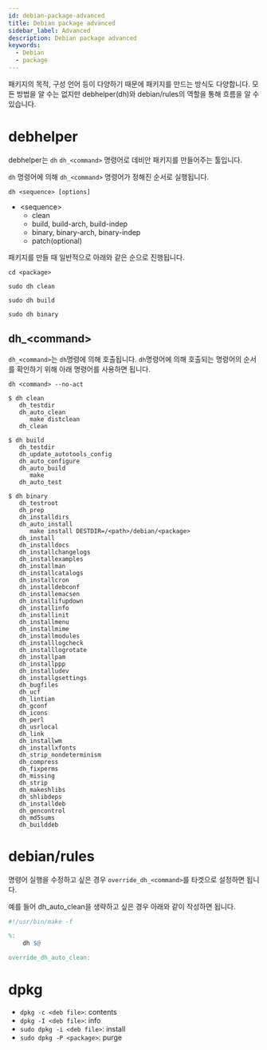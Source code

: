 ```yaml
---
id: debian-package-advanced
title: Debian package advanced
sidebar_label: Advanced
description: Debian package advanced
keywords:
  - Debian
  - package
---
```


패키지의 목적, 구성 언어 등이 다양하기 때문에 패키지를 만드는 방식도 다양합니다. 모든 방법을 알 수는 없지만 debhelper(dh)와 debian/rules의 역할을 통해 흐름을 알 수 있습니다.

# debhelper

debhelper는 `dh` `dh_<command>` 명령어로 데비안 패키지를 만들어주는 툴입니다.

`dh` 명령어에 의해 `dh_<command>` 명령어가 정해진 순서로 실행됩니다.

```shell
dh <sequence> [options]
```

- <sequence\>
  - clean
  - build, build-arch, build-indep
  - binary, binary-arch, binary-indep
  - patch(optional)

패키지를 만들 때 일반적으로 아래와 같은 순으로 진행됩니다.

```shell
cd <package>
```

```shell
sudo dh clean
```

```shell
sudo dh build
```

```shell
sudo dh binary
```

## dh\_<command\>

`dh_<command>`는 `dh`명령에 의해 호출됩니다. `dh`명령어에 의해 호출되는 명령어의 순서를 확인하기 위해 아래 명령어를 사용하면 됩니다.

```shell
dh <command> --no-act
```

```shell {1}
$ dh clean
   dh_testdir
   dh_auto_clean
      make distclean
   dh_clean
```

```shell {1}
$ dh build
   dh_testdir
   dh_update_autotools_config
   dh_auto_configure
   dh_auto_build
      make
   dh_auto_test
```

```shell {1}
$ dh binary
   dh_testroot
   dh_prep
   dh_installdirs
   dh_auto_install
      make install DESTDIR=/<path>/debian/<package>
   dh_install
   dh_installdocs
   dh_installchangelogs
   dh_installexamples
   dh_installman
   dh_installcatalogs
   dh_installcron
   dh_installdebconf
   dh_installemacsen
   dh_installifupdown
   dh_installinfo
   dh_installinit
   dh_installmenu
   dh_installmime
   dh_installmodules
   dh_installlogcheck
   dh_installlogrotate
   dh_installpam
   dh_installppp
   dh_installudev
   dh_installgsettings
   dh_bugfiles
   dh_ucf
   dh_lintian
   dh_gconf
   dh_icons
   dh_perl
   dh_usrlocal
   dh_link
   dh_installwm
   dh_installxfonts
   dh_strip_nondeterminism
   dh_compress
   dh_fixperms
   dh_missing
   dh_strip
   dh_makeshlibs
   dh_shlibdeps
   dh_installdeb
   dh_gencontrol
   dh_md5sums
   dh_builddeb
```

# debian/rules

명령어 실행을 수정하고 싶은 경우 `override_dh_<command>`를 타겟으로 설정하면 됩니다.

예를 들어 dh_auto_clean을 생략하고 싶은 경우 아래와 같이 작성하면 됩니다.

```makefile
#!/usr/bin/make -f

%:
	dh $@

override_dh_auto_clean:
```

# dpkg

- `dpkg -c <deb file>`: contents
- `dpkg -I <deb file>`: info
- `sudo dpkg -i <deb file>`: install
- `sudo dpkg -P <package>`: purge
